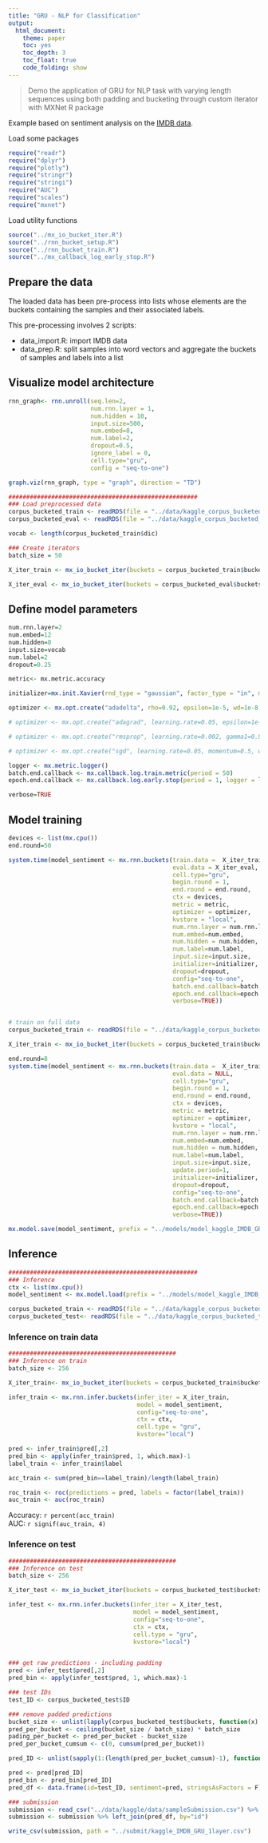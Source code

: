 ---
title: "GRU - NLP for Classification"
output:
  html_document:
    theme: paper
    toc: yes
    toc_depth: 3
    toc_float: true
    code_folding: show
---

> Demo the application of GRU for NLP task with varying length sequences using both padding and bucketing through custom iterator with MXNet R package

Example based on sentiment analysis on the [IMDB data](http://ai.stanford.edu/~amaas/data/sentiment/).

Load some packages

```{r, echo=T, message=F}
require("readr")
require("dplyr")
require("plotly")
require("stringr")
require("stringi")
require("AUC")
require("scales")
require("mxnet")
```


Load utility functions

```{r, echo=T}
source("../mx_io_bucket_iter.R")
source("../rnn_bucket_setup.R")
source("../rnn_bucket_train.R")
source("../mx_callback_log_early_stop.R")
```


## Prepare the data

The loaded data has been pre-process into lists whose elements are the buckets containing the samples and their associated labels. 

This pre-processing involves 2 scripts:  

  - data_import.R: import IMDB data  
  - data_prep.R: split samples into word vectors and aggregate the buckets of samples and labels into a list

## Visualize model architecture

```{r, echo=TRUE, fig.height=12, fig.width=8}

rnn_graph<- rnn.unroll(seq.len=2,
                       num.rnn.layer = 1,
                       num.hidden = 10,
                       input.size=500,
                       num.embed=8,
                       num.label=2,
                       dropout=0.5,
                       ignore_label = 0,
                       cell.type="gru",
                       config = "seq-to-one")

graph.viz(rnn_graph, type = "graph", direction = "TD")

```



```{r, echo=TRUE}

#####################################################
### Load preprocessed data
corpus_bucketed_train <- readRDS(file = "../data/kaggle_corpus_bucketed_train_left.rds")
corpus_bucketed_eval <- readRDS(file = "../data/kaggle_corpus_bucketed_eval_left.rds")

vocab <- length(corpus_bucketed_train$dic)

### Create iterators
batch_size = 50

X_iter_train <- mx_io_bucket_iter(buckets = corpus_bucketed_train$buckets, batch_size = batch_size, data_mask_element = 0, shuffle = TRUE)

X_iter_eval <- mx_io_bucket_iter(buckets = corpus_bucketed_eval$buckets, batch_size = batch_size, data_mask_element = 0, shuffle = FALSE)

```

## Define model parameters

```{r, echo=TRUE}

num.rnn.layer=2
num.embed=12
num.hidden=8
input.size=vocab
num.label=2
dropout=0.25

metric<- mx.metric.accuracy

initializer=mx.init.Xavier(rnd_type = "gaussian", factor_type = "in", magnitude = 2)

optimizer <- mx.opt.create("adadelta", rho=0.92, epsilon=1e-5, wd=1e-8, clip_gradient=NULL, rescale.grad=1/batch_size)

# optimizer <- mx.opt.create("adagrad", learning.rate=0.05, epsilon=1e-7, wd=1e-8, clip_gradient=NULL, rescale.grad=1/batch_size)

# optimizer <- mx.opt.create("rmsprop", learning.rate=0.002, gamma1=0.95, gamma2=0.90, wd=1e-6, clip_gradient=NULL, rescale.grad=1/batch_size)

# optimizer <- mx.opt.create("sgd", learning.rate=0.05, momentum=0.5, wd=1e-8, clip_gradient=NULL, rescale.grad=1/batch_size)

logger <- mx.metric.logger()
batch.end.callback <- mx.callback.log.train.metric(period = 50)
epoch.end.callback <- mx.callback.log.early.stop(period = 1, logger = logger, early_stop_rounds = 4, maximize = T)

verbose=TRUE

```

## Model training

```{r, echo=TRUE, eval=FALSE}

devices <- list(mx.cpu())
end.round=50

system.time(model_sentiment <- mx.rnn.buckets(train.data =  X_iter_train,
                                              eval.data = X_iter_eval,
                                              cell.type="gru",
                                              begin.round = 1, 
                                              end.round = end.round, 
                                              ctx = devices, 
                                              metric = metric, 
                                              optimizer = optimizer, 
                                              kvstore = "local",
                                              num.rnn.layer = num.rnn.layer,
                                              num.embed=num.embed, 
                                              num.hidden = num.hidden,
                                              num.label=num.label,
                                              input.size=input.size,
                                              initializer=initializer,
                                              dropout=dropout,
                                              config="seq-to-one",
                                              batch.end.callback=batch.end.callback,
                                              epoch.end.callback=epoch.end.callback,
                                              verbose=TRUE))


# train on full data 
corpus_bucketed_train <- readRDS(file = "../data/kaggle_corpus_bucketed_train_tot_left.rds")

X_iter_train <- mx_io_bucket_iter(buckets = corpus_bucketed_train$buckets, batch_size = batch_size, data_mask_element = 0, shuffle = TRUE)

end.round=8
system.time(model_sentiment <- mx.rnn.buckets(train.data =  X_iter_train,
                                              eval.data = NULL,
                                              cell.type="gru",
                                              begin.round = 1, 
                                              end.round = end.round, 
                                              ctx = devices, 
                                              metric = metric, 
                                              optimizer = optimizer, 
                                              kvstore = "local",
                                              num.rnn.layer = num.rnn.layer,
                                              num.embed=num.embed, 
                                              num.hidden = num.hidden,
                                              num.label=num.label,
                                              input.size=input.size,
                                              update.period=1,
                                              initializer=initializer,
                                              dropout=dropout,
                                              config="seq-to-one",
                                              batch.end.callback=batch.end.callback,
                                              epoch.end.callback=epoch.end.callback,
                                              verbose=TRUE))

mx.model.save(model_sentiment, prefix = "../models/model_kaggle_IMDB_GRU_1layer", iteration = 8)

```


## Inference

```{r, echo=TRUE}

#####################################################
### Inference
ctx <- list(mx.cpu())
model_sentiment <- mx.model.load(prefix = "../models/model_kaggle_IMDB_GRU_1layer", iteration = 8)

corpus_bucketed_train <- readRDS(file = "../data/kaggle_corpus_bucketed_train_left.rds")
corpus_bucketed_test<- readRDS(file = "../data/kaggle_corpus_bucketed_test_left.rds")

```


### Inference on train data

```{r, echo=TRUE}

###############################################
### Inference on train
batch_size <- 256

X_iter_train<- mx_io_bucket_iter(buckets = corpus_bucketed_train$buckets, batch_size = batch_size, data_mask_element = 0, shuffle = F)

infer_train <- mx.rnn.infer.buckets(infer_iter = X_iter_train, 
                                    model = model_sentiment,
                                    config="seq-to-one",
                                    ctx = ctx, 
                                    cell.type = "gru",
                                    kvstore="local")

pred <- infer_train$pred[,2]
pred_bin <- apply(infer_train$pred, 1, which.max)-1
label_train <- infer_train$label

acc_train <- sum(pred_bin==label_train)/length(label_train)

roc_train <- roc(predictions = pred, labels = factor(label_train))
auc_train <- auc(roc_train)

```

Accuracy: `r percent(acc_train)`  
AUC: `r signif(auc_train, 4)`


### Inference on test

```{r, echo=TRUE}

###############################################
### Inference on test
batch_size <- 256

X_iter_test <- mx_io_bucket_iter(buckets = corpus_bucketed_test$buckets, batch_size = batch_size, data_mask_element = 0, shuffle = F)

infer_test <- mx.rnn.infer.buckets(infer_iter = X_iter_test, 
                                   model = model_sentiment,
                                   config="seq-to-one",
                                   ctx = ctx,
                                   cell.type = "gru",
                                   kvstore="local")


### get raw predictions - including padding
pred <- infer_test$pred[,2]
pred_bin <- apply(infer_test$pred, 1, which.max)-1

### test IDs
test_ID <- corpus_bucketed_test$ID

### remove padded predictions
bucket_size <- unlist(lapply(corpus_bucketed_test$buckets, function(x) length(x$label)))
pred_per_bucket <- ceiling(bucket_size / batch_size) * batch_size
pading_per_bucket <- pred_per_bucket - bucket_size
pred_per_bucket_cumsum <- c(0, cumsum(pred_per_bucket))

pred_ID <- unlist(sapply(1:(length(pred_per_bucket_cumsum)-1), function(x) seq(from=pred_per_bucket_cumsum[x] + 1, to=pred_per_bucket_cumsum[x+1] - pading_per_bucket[x])))

pred <- pred[pred_ID]
pred_bin <- pred_bin[pred_ID]
pred_df <- data.frame(id=test_ID, sentiment=pred, stringsAsFactors = F)

### submission
submission <- read_csv("../data/kaggle/data/sampleSubmission.csv") %>% select(-sentiment)
submission <- submission %>% left_join(pred_df, by="id")

write_csv(submission, path = "../submit/kaggle_IMDB_GRU_1layer.csv")

```
